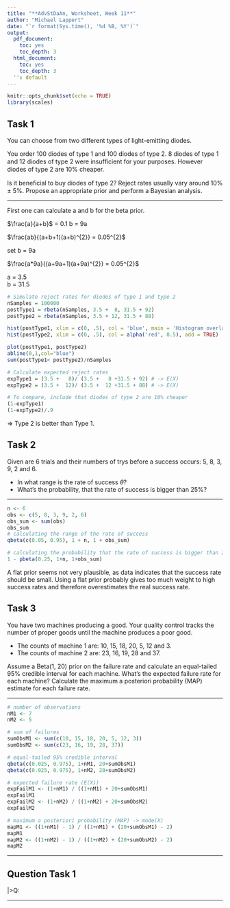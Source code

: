 ```yaml
---
title: "**AdvStDaAn, Worksheet, Week 11**"
author: "Michael Lappert"
date: "`r format(Sys.time(), '%d %B, %Y')`"
output:
  pdf_document:
    toc: yes
    toc_depth: 3
  html_document:
    toc: yes
    toc_depth: 3
  '': default
---
```


```r
knitr::opts_chunk$set(echo = TRUE)
library(scales)
```

## Task 1
You can choose from two different types of light-emitting diodes.

You order 100 diodes of type 1 and 100 diodes of type 2. 8 diodes of type 1 and 12 diodes of type 2 were insufﬁcient for your purposes. However diodes of type 2 are 10% cheaper.

Is it beneﬁcial to buy diodes of type 2? Reject rates usually vary around 10% ± 5%. Propose an appropriate prior and perform a Bayesian analysis.

***
First one can calculate a and b for the beta prior.

$\frac{a}{a+b}$ = 0.1
b = 9a

$\frac{ab}{(a+b+1)(a+b)^{2}} = 0.05^{2}$

set b = 9a

$\frac{a*9a}{(a+9a+1)(a+9a)^{2}} = 0.05^{2}$\

a = 3.5\
b = 31.5

```r
# Simulate reject rates for diodes of type 1 and type 2
nSamples = 100000
postType1 = rbeta(nSamples, 3.5 +  8, 31.5 + 92)
postType2 = rbeta(nSamples, 3.5 + 12, 31.5 + 88)

hist(postType1, xlim = c(0, .5), col = 'blue', main = 'Histogram overlay of both priors')
hist(postType2, xlim = c(0, .5), col = alpha('red', 0.5), add = TRUE)

plot(postType1, postType2)
abline(0,1,col="blue")
sum(postType1< postType2)/nSamples

# Calculate expected reject rates
expType1 = (3.5 +   8)/ (3.5 +   8 +31.5 + 92) # -> E(X)
expType2 = (3.5 +  12)/ (3.5 +  12 +31.5 + 88) # -> E(X)

# To compare, include that diodes of type 2 are 10% cheaper
(1-expType1)
(1-expType2)/.9
```

=> Type 2 is better than Type 1.

## Task 2
Given are 6 trials and their numbers of trys before a success occurs: 5, 8, 3, 9, 2 and 6.

- In what range is the rate of success $\theta$?
- What’s the probability, that the rate of success is bigger than 25%?

***
```r
n <- 6
obs <- c(5, 8, 3, 9, 2, 6)
obs_sum <- sum(obs)
obs_sum
# calculating the range of the rate of success 
qbeta(c(0.05, 0.95), 1 + n, 1 + obs_sum)

# calculating the probability that the rate of success is bigger than 25%
1 - pbeta(0.25, 1+n, 1+obs_sum)
```

A flat prior seems not very plausible, as data indicates that the success rate should be small. Using a flat prior probably gives too much weight to high success rates and therefore overestimates the real success rate.

## Task 3
You have two machines producing a good. Your quality control tracks the number of proper goods until the machine produces a poor good.

- The counts of machine 1 are: 10, 15, 18, 20, 5, 12 and 3.
- The counts of machine 2 are: 23, 16, 19, 28 and 37.

Assume a Beta(1, 20) prior on the failure rate and calculate an equal-tailed 95% credible interval for each machine. What’s the expected failure rate for each machine? Calculate the maximum a posteriori probability (MAP) estimate for each failure rate.

***
```r
# number of observations
nM1 <- 7
nM2 <- 5

# sum of failures
sumObsM1 <- sum(c(10, 15, 18, 20, 5, 12, 3))
sumObsM2 <- sum(c(23, 16, 19, 28, 37))

# equal-tailed 95% credible interval
qbeta(c(0.025, 0.975), 1+nM1, 20+sumObsM1)
qbeta(c(0.025, 0.975), 1+nM2, 20+sumObsM2)

# expected failure rate (E(X))
expFailM1 <- (1+nM1) / ((1+nM1) + 20+sumObsM1)
expFailM1
expFailM2 <- (1+nM2) / ((1+nM2) + 20+sumObsM2)
expFailM2

# maximum a posteriori probability (MAP) -> mode(X)
mapM1 <- ((1+nM1) - 1) / ((1+nM1) + (20+sumObsM1) - 2)
mapM1
mapM2 <- ((1+nM2) - 1) / ((1+nM2) + (20+sumObsM2) - 2)
mapM2
```


***

## Question Task 1
|>Q: 


***